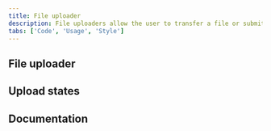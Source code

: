 ```yaml
---
title: File uploader
description: File uploaders allow the user to transfer a file or submit content of their own.
tabs: ['Code', 'Usage', 'Style']
---
```



## File uploader

<ComponentCode
  name="File uploader"
  component="file-uploader"
  variation="file-uploader"
  hasReactVersion="fileuploader--fileuploader"
  hasVueVersion="fileuploader--default"
  hasAngularVersion="?path=/story/file-uploader--basic"
  codepen="MRyyyw"></ComponentCode>

## Upload states

<ComponentCode
  name="Upload states"
  component="file-uploader"
  variation="file-uploader--example-upload-states"
  codepen="xeVVBW"></ComponentCode>

## Documentation

<ComponentDocs component="file-uploader"></ComponentDocs>
